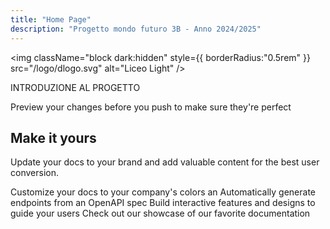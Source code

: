 ```yaml
---
title: "Home Page"
description: "Progetto mondo futuro 3B - Anno 2024/2025"
---
```


<img
  className="block dark:hidden"
  style={{ borderRadius:"0.5rem" }}
  src="/logo/dlogo.svg"
  alt="Liceo Light"
/>

INTRODUZIONE AL PROGETTO

<CardGroup cols="2">
  <Card title="GENNAIO " icon="pen-to-square" href="https://lollox.hub/essential/snowday">
    
  </Card>
  <Card title="Prev" icon="image" href="https://mintlify.com/docs/development">
    Preview your changes before you push to make sure they're perfect
  </Card>
</CardGroup>

## Make it yours

Update your docs to your brand and add valuable content for the best user conversion.

<CardGroup cols="2">
  <Card title="Customize Style" icon="palette" href="https://mintlify.com/docs/settings/global">
    Customize your docs to your company's colors an
  </Card>
  <Card title="Reference APIs" icon="code" href="https://mintlify.com/docs/api-playground/openapi">
    Automatically generate endpoints from an OpenAPI spec
  </Card>
  <Card title="Add Components" icon="screwdriver-wrench" href="https://mintlify.com/docs/content/components/accordions">
    Build interactive features and designs to guide your users
  </Card>
  <Card title="Get Inspiration" icon="stars" href="https://mintlify.com/customers">
    Check out our showcase of our favorite documentation
  </Card>
</CardGroup>